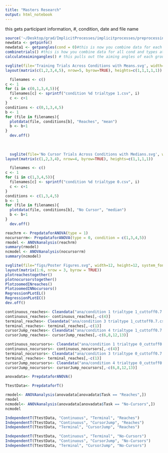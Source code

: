 ```yaml
---
title: "Masters Research"
output: html_notebook
---
```


this gets participant information, #, condition, date and file name
```r
source('~/Desktop/grad/ImplicitProcesses/implicitprocesses/preprocessing.R')
newdata <- getpinfo()
newdata1 <- getpangles(cond = 0)#this is now you combine data for each condition and trialtype
combinetrials() #this is how you combine data for all cond and types at once
calculateaimingangles() # this pulls out the aiming angles of each group and makes a csv file of them. 
```
```r
svglite(file='Training Trials Across Conditions with Means.svg', width=5, height=15, system_fonts=list(sans = "Arial"))
layout(matrix(c(1,2,3,4,5), nrow=5, byrow=TRUE), heights=c(1,1,1,1,1))

  filenames <- c()
c <- 1
for (i in c(0,1,3,4,5)){
  filenames[c] <- sprintf("condition %d trialtype 1.csv", i)
  c <- c+1
}
conditions <- c(0,1,3,4,5)
b <- 1
for (file in filenames){
  plotdata(file, conditions[b], "Reaches", "mean")
  b <- b+1
}
  dev.off()
  
  
  
  svglite(file='No Cursor Trials Across Conditions with Medians.svg', width=5, height=15, system_fonts=list(sans = "Arial"))
layout(matrix(c(1,2,3,4), nrow=4, byrow=TRUE), heights=c(1,1,1,1))

  filenames <- c()
c <- 1
for (i in c(1,3,4,5)){
  filenames[c] <- sprintf("condition %d trialtype 0.csv", i)
  c <- c+1
}
conditions <- c(1,3,4,5)
b <- 1
for (file in filenames){
  plotdata(file, conditions[b], "No Cursor", "median")
  b <- b+1
}
  dev.off()
```
```r
reachrm <- PrepdataforANOVA(type = 1)
nocursorrm<- PrepdataforANOVA(type = 0, condition = c(1,3,4,5))
rmodel <- ANOVAanalysis(reachrm)
summary(rmodel)
ncmodel <- ANOVAanalysis(nocursorrm)
summary(ncmodel)
```






```r

svglite(file="figs/Poster Figures.svg", width=12, height=12, system_fonts=list(sans = "Arial"))
layout(matrix(1:6, nrow = 3, byrow = TRUE))
plotreachestogether()
plotnocursorstogether()
PlotzoomedINreaches()
PlotzoomedINNocursors()
RegressionPLotEL()
RegressionPLotEC()
dev.off()

```


```r
continuous_reaches<- Cleandata("ana/condition 1 trialtype 1_cuttoff0.7.csv")
continuous_reaches<- continuous_reaches[,-c(4)]
terminal_reaches<- Cleandata("ana/condition 3 trialtype 1_cuttoff0.7.csv")
terminal_reaches<- terminal_reaches[,-c(1)]
cursorJump_reaches<- Cleandata("ana/condition 4 trialtype 1_cuttoff0.7.csv")
cursorJump_reaches<- cursorJump_reaches[,-c(6,8,12,13)]

continuous_nocursors<- Cleandata("ana/condition 1 trialtype 0_cuttoff0.7.csv")
continuous_nocursors<- continuous_nocursors[,-c(4)]
terminal_nocursors<- Cleandata("ana/condition 3 trialtype 0_cuttoff0.7.csv")
terminal_reaches<- terminal_reaches[,-c(1)]
cursorJump_nocursors<- Cleandata("ana/condition 4 trialtype 0_cuttoff0.7.csv")
cursorJump_nocursors<- cursorJump_nocursors[,-c(6,8,12,13)]
```



```r

anovadata<- PrepdataforANOVA()

TtestData<- PrepdataforT()
```


```r
rmodel<- ANOVAanalysis(anovadata[anovadata$Task == "Reaches",])
rmodel
ncmodel<- ANOVAanalysis(anovadata[anovadata$Task == "No-Cursors",])
ncmodel

IndependentT(TtestData, "Continuous", "Terminal", "Reaches")
IndependentT(TtestData, "Continuous", "CursorJump", "Reaches")
IndependentT(TtestData, "Terminal", "CursorJump", "Reaches")

IndependentT(TtestData, "Continuous", "Terminal", "No-Cursors")
IndependentT(TtestData, "Continuous", "CursorJump", "No-Cursors")
IndependentT(TtestData, "Terminal", "CursorJump", "No-Cursors")

  

```
